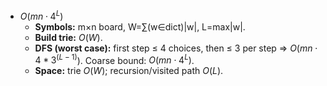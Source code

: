 - $O(m n \cdot 4^L)$
    - **Symbols:** m×n board, W=∑(w∈dict)|w|, L=max|w|.
    - **Build trie:** $O(W)$.
    - **DFS (worst case):** first step ≤ 4 choices, then ≤ 3 per step ⇒ $O(m n \cdot 4 * 3^(L-1)$). Coarse bound: $O(m n \cdot 4^L)$.
    - **Space:** trie $O(W)$; recursion/visited path $O(L)$.